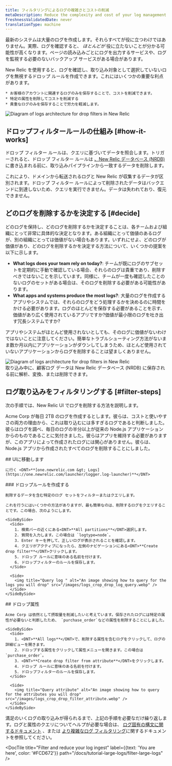 ```yaml
---
title: フィルタリングによるログの複雑さとコストの削減
metaDescription: Reduce the complexity and cost of your log management by filtering your logs with drop rules
freshnessValidatedDate: never
translationType: machine
---
```


最新のシステムは大量のログを作成します。それらすべてが役に立つわけではありません。実際、ログを確認すると、 *ほとんどが* 役に立たないことが分かる可能性が高くなります。ページの読み込みごとにログを出力するサービスや、ログを監視する必要のないバックアップ サービスがある場合があります。

<SideBySide>
  <Side>
    New Relic を使用すると、ログを確認し、取り込み対象として選択していないログを無視するドロップ ルールを作成できます。これにはいくつかの重要な利点があります。

    * お客様のアカウントに関連するログのみを保存することで、コストを削減できます。
    * 特定の属性を削除してコストを削減する
    * 貴重なログのみを保存することで労力を軽減します。
  </Side>

  <Side>
    <img title="Logs architecture for drop filters in New Relic" alt="Diagram of logs architecture for drop filters in New Relic" src="/images/logs_crop_create_drop_filter_intro.webp" />
  </Side>
</SideBySide>

## ドロップフィルタールールの仕組み [#how-it-works]

ドロップ フィルター ルールは、クエリに基づいてデータを照合します。トリガーされると、ドロップ フィルター ルールは [、New Relic データベース (NRDB)](/docs/data-apis/get-started/nrdb-horsepower-under-hood/)に書き込まれる前に、取り込みパイプラインから一致するデータを削除します。

これにより、ドメインから転送されるログと New Relic が収集するデータが区別されます。ドロップ フィルター ルールによって削除されたデータはバックエンドに到達しないため、クエリを実行できません。データは失われており、復元できません。

## どのログを削除するかを決定する [#decide]

どのログを保持し、どのログを削除するかを決定することは、各チームおよび組織にとって非常に具体的な決定となります。ある組織にとって価値のあるログが、別の組織にとっては価値がない場合もあります。いずれにせよ、どのログが価値があり、どのログを削除するかを決定する方法について、いくつかの提案を以下に示します。

* <DNT>**What logs does your team rely on today?**</DNT>: チームが既にログのサブセットを定期的に手動で確認している場合、それらのログは貴重であり、削除すべきではないことを示しています。同様に、チームが一度も確認したことのないログのセットがある場合は、そのログを削除する必要がある可能性があります。
* <DNT>**What apps and systems produce the most logs?**</DNT>: 大量のログを作成するアプリやシステムでは、それらのログをどう処理するかを決めるのに時間をかける必要があります。ログのほとんどを保存する必要があることを示す、価値があり広く使用されているアプリですか?価値が最小限のログを吐き出す冗長システムですか?

アプリやシステムがほとんど使用されないとしても、そのログに価値がないわけではないことに注意してください。簡単なトラブルシューティング方法がないまま数か月以内にアプリケーションがダウンしてしまうため、ほとんど使用されていないアプリケーションからログを削除することは望ましくありません。

<img title="Logs architecture for drop filters in New Relic" alt="Diagram of logs architecture for drop filters in New Relic" src="/images/logs_diagram_ingest-pipeline.webp" />

<figcaption>
  取り込み中に、顧客ログ データは New Relic データベース (NRDB) に保存される前に解析、変換、または削除できます。
</figcaption>

## ログ取り込みをフィルタリングする [#filter-steps]

次の手順では、New Relic UI でログを削除する方法を説明します。

Acme Corp が毎日 2TB のログを作成するとします。彼らは、コストと使いやすさの両方の理由から、これは取り込むには多すぎるログであると判断しました。彼らはログを調べ、毎日のログの半分以上が従来の Node.js アプリケーションからのものであることに気付きました。彼らはアプリを維持する必要がありますが、このアプリによって作成されたログには関心がありません。彼らは、Node.js アプリから作成されたすべてのログを削除することにしました。

<Steps>
  <Step>
    ## UIに移動します

    に行く <DNT>**[one.newrelic.com &gt; Logs](https://one.newrelic.com/launcher/logger.log-launcher)**</DNT>
  </Step>

  <Step>
    ### ドロップルールを作成する

    削除するデータを含む特定のログ セットをフィルターまたはクエリします。

    これを行うにはいくつかの方法がありますが、最も簡単なのは、削除するログをクエリすることです。この場合、次のようにします。

    <SideBySide>
      <Side>
        1. 検索バーの近くにある<DNT>**All partitions**</DNT>選択します。
        2. 質問を入力します。この場合は `logtype=node`。
        3. Enter キーを押して、正しいログが表示されることを確認します。
        4. クエリがアクティブになったら、左側のナビゲーションにある<DNT>**Create drop filter**</DNT>クリックします。
        5. ドロップ ルールに意味のある名前を付けます。
        6. ドロップフィルターのルールを保存します。
      </Side>

      <Side>
        <img title="Query log " alt="An image showing how to query for the logs you will drop" src="/images/logs_crop_drop_log_query.webp" />
      </Side>
    </SideBySide>
  </Step>

  <Step>
    ## ドロップ属性

    Acme Corp は依然として摂取量を削減したいと考えています。保存されたログには特定の属性が必要ないと判断したため、 `purchase_order`などの属性を削除することにしました。

    <SideBySide>
      <Side>
        1. <DNT>**All logs**</DNT>で、削除する属性を含むログをクリックして、ログの詳細ビューを開きます。
        2. ドロップする属性をクリックして属性メニューを開きます。この場合は `purchase_order`。
        3. <DNT>**Create drop filter from attribute**</DNT>をクリックします。
        4. ドロップ ルールに意味のある名前を付けます。
        5. ドロップフィルターのルールを保存します。
      </Side>

      <Side>
        <img title="Query attribute" alt="An image showing how to query for the attributes you will drop" src="/images/logs_crop_drop_filter_attribute.webp" />
      </Side>
    </SideBySide>
  </Step>
</Steps>

満足のいくログの取り込みが得られるまで、上記の手順を必要なだけ繰り返します。ログと属性のクエリについてヘルプが必要な場合は、 [ログ固有の構文に関するドキュメント](/docs/logs/ui-data/query-syntax-logs/) 、または [より複雑なログ フィルタリング](/docs/logs/ui-data/drop-data-drop-filter-rules/)に関するドキュメントを参照してください。

<DocTiles numbered>
  <DocTile title="Get started" path="/docs/tutorial-large-logs/get-started-managing-large-logs" />

  <DocTile title="Filter and reduce your log ingest" label={{text: 'You are here', color: '#FCD672'}} path="/docs/tutorial-large-logs/filter-large-logs" />

  <DocTile title="Organize your logs" path="/docs/tutorial-large-logs/organize-large-logs" />
</DocTiles>
